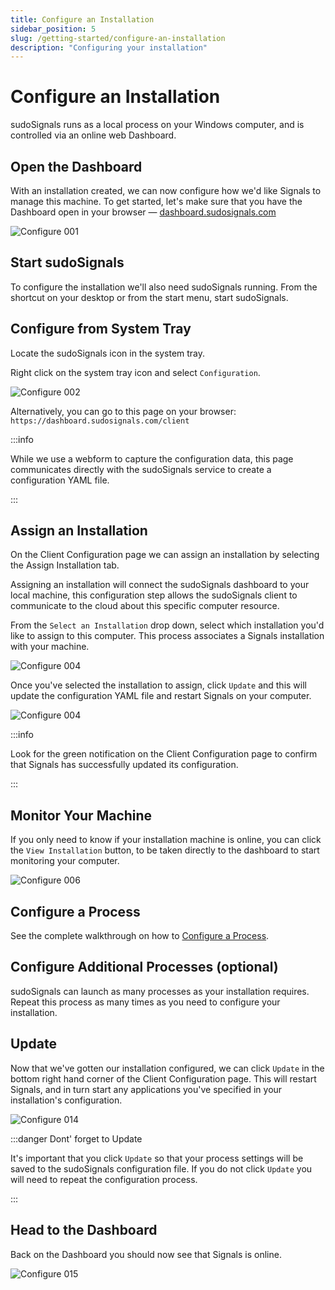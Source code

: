 ```yaml
---
title: Configure an Installation
sidebar_position: 5
slug: /getting-started/configure-an-installation
description: "Configuring your installation"
---
```


# Configure an Installation

sudoSignals runs as a local process on your Windows computer, and is controlled via an online web Dashboard.

## Open the Dashboard

With an installation created, we can now configure how we'd like Signals to manage this machine. To get started, let's make sure that you have the Dashboard open in your browser — [dashboard.sudosignals.com](https://dashboard.sudosignals.com/)

![Configure 001](/img/configure-installation/configure-001.png)

## Start sudoSignals

To configure the installation we'll also need sudoSignals running. From the shortcut on your desktop or from the start menu, start sudoSignals.

## Configure from System Tray

Locate the sudoSignals icon in the system tray.

Right click on the system tray icon and select `Configuration`.

![Configure 002](/img/configure-installation/configure-002.png)


Alternatively, you can go to this page on your browser:  
`https://dashboard.sudosignals.com/client`

:::info

While we use a webform to capture the configuration data, this page communicates directly with the sudoSignals service to create a configuration YAML file. 

:::

## Assign an Installation

On the Client Configuration page we can assign an installation by selecting the Assign Installation tab.

Assigning an installation will connect the sudoSignals dashboard to your local machine, this configuration step allows the sudoSignals client to communicate to the cloud about this specific computer resource. 

From the `Select an Installation` drop down, select which installation you'd like to assign to this computer. This process associates a Signals installation with your machine.

![Configure 004](/img/configure-installation/configure-004.png)

Once you've selected the installation to assign, click `Update` and this will update the configuration YAML file and restart Signals on your computer. 

![Configure 004](/img/configure-installation/configure-005.png)

:::info

Look for the green notification on the Client Configuration page to confirm that Signals has successfully updated its configuration. 

:::

## Monitor Your Machine

If you only need to know if your installation machine is online, you can click the `View Installation` button, to be taken directly to the dashboard to start monitoring your computer. 

![Configure 006](/img/configure-installation/configure-006.png)

## Configure a Process
See the complete walkthrough on how to [Configure a Process](/getting-started/configure-an-installation/configure-a-process).

## Configure Additional Processes (optional)

sudoSignals can launch as many processes as your installation requires. Repeat this process as many times as you need to configure your installation. 

## Update

Now that we've gotten our installation configured, we can click `Update` in the bottom right hand corner of the Client Configuration page. This will restart Signals, and in turn start any applications you've specified in your installation's configuration. 

![Configure 014](/img/configure-installation/configure-014.png)

:::danger Dont' forget to Update

It's important that you click `Update` so that your process settings will be saved to the sudoSignals configuration file. If you do not click `Update` you will need to repeat the configuration process.

:::

## Head to the Dashboard

Back on the Dashboard you should now see that Signals is online.

![Configure 015](/img/configure-installation/configure-015.png)
